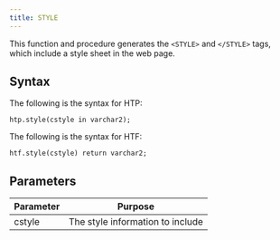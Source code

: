 ```yaml
---
title: STYLE
---
```


This function and procedure generates the `<STYLE>` and `</STYLE>` tags, which include a style sheet in the web page.

## Syntax

The following is the syntax for HTP:

```
htp.style(cstyle in varchar2);
```

The following is the syntax for HTF:

```
htf.style(cstyle) return varchar2;
```

## Parameters

| Parameter | Purpose  |
| --------- | -------- |
| cstyle | The style information to include |
